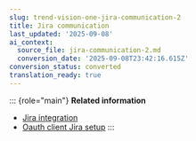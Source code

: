 ```yaml
---
slug: trend-vision-one-jira-communication-2
title: Jira communication
last_updated: '2025-09-08'
ai_context:
  source_file: jira-communication-2.md
  conversion_date: '2025-09-08T23:42:16.615Z'
conversion_status: converted
translation_ready: true
---
```


::: {role="main"}
**Related information**

- [Jira integration](jira-integration-2.mdx)
- [Oauth client Jira setup](oauth-client-jira-setup-2.mdx)
:::
